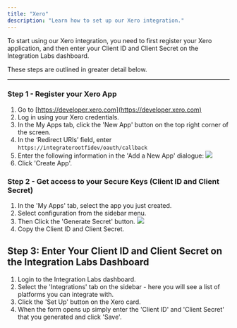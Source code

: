 ```yaml
---
title: "Xero"
description: "Learn how to set up our Xero integration."
---
```


To start using our Xero integration, you need to first register your Xero application, and then enter your Client ID and Client Secret on the Integration Labs dashboard.

These steps are outlined in greater detail below.

---

### Step 1 - Register your Xero App

1. Go to [https://developer.xero.com](https://developer.xero.com)
2. Log in using your Xero credentials.
3. In the My Apps tab, click the 'New App' button on the top right corner of the screen.
4. In the ‘Redirect URIs’ field, enter `https://integraterootfidev/oauth/callback`
5. Enter the following information in the 'Add a New App' dialogue:
   ![](/images/b587acd-image.png)
6. Click 'Create App'.

### Step 2 - Get access to your Secure Keys (Client ID and Client Secret)

1. In the 'My Apps' tab, select the app you just created.
2. Select configuration from the sidebar menu.
3. Then Click the 'Generate Secret' button.
   ![](/images/image1.png)
4. Copy the Client ID and Client Secret.

## Step 3: Enter Your Client ID and Client Secret on the Integration Labs Dashboard

1. Login to the Integration Labs dashboard.
2. Select the 'Integrations' tab on the sidebar - here you will see a list of platforms you can integrate with.
3. Click the 'Set Up' button on the Xero card.
4. When the form opens up simply enter the 'Client ID' and 'Client Secret' that you generated and click 'Save'.
